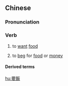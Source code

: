 ==Chinese==
{{zh-forms|s=要饭}}

===Pronunciation===
{{zh-pron
|m=yàofàn
|c=jiu3 faan6
|cat=v
}}

===Verb===
{{zh-verb}}

# {{lb|zh|literally}} to [[want]] [[food]]
# to [[beg]] for [[food]] or [[money]]

====Derived terms====
{{zh-der|要飯的}}

[[hu:要飯]]